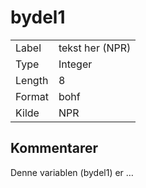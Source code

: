 
# bydel1

| | |
|----|----|
| Label    | tekst her (NPR) |
| Type     | Integer |
| Length   | 8    |
| Format   | bohf |
| Kilde    | NPR  |

## Kommentarer

Denne variablen (bydel1) er ...

